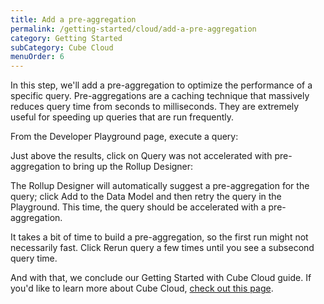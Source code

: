```yaml
---
title: Add a pre-aggregation
permalink: /getting-started/cloud/add-a-pre-aggregation
category: Getting Started
subCategory: Cube Cloud
menuOrder: 6
---
```


In this step, we'll add a pre-aggregation to optimize the performance of a
specific query. Pre-aggregations are a caching technique that massively reduces
query time from seconds to milliseconds. They are extremely useful for speeding
up queries that are run frequently.

From the <Btn>Developer Playground</Btn> page, execute a query:

<Screenshot
  alt="Cube Cloud Deployment Developer Playground Screen showing query results"
  src="https://ucarecdn.com/d2210bb7-a35e-4da7-ba29-447da24cc06d/"
/>

Just above the results, click on <Btn>Query was not accelerated with
pre-aggregation</Btn> to bring up the Rollup Designer:

<Screenshot
  alt="Cube Cloud Deployment Developer Playground Screen showing Rollup Designer"
  src="https://ucarecdn.com/76c685b5-f778-486c-bf3f-e06996e29a50/"
/>

The Rollup Designer will automatically suggest a pre-aggregation for the query;
click <Btn>Add to the Data Model</Btn> and then retry the query in the
Playground. This time, the query should be accelerated with a pre-aggregation.

It takes a bit of time to build a pre-aggregation, so the first run might not
necessarily fast. Click <Btn>Rerun query</Btn> a few times until you see a
subsecond query time.

<Screenshot
  alt="Cube Cloud Deployment Developer Playground Screen querying a pre-aggregation"
  src="https://ucarecdn.com/c0ded0ca-d2a7-45cc-b14a-9899ed3d9a5a/"
/>

And with that, we conclude our Getting Started with Cube Cloud guide. If you'd
like to learn more about Cube Cloud, [check out this page][next].

[next]: /getting-started/cloud/learn-more
